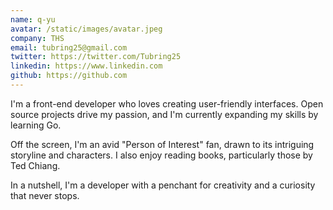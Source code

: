 ```yaml
---
name: q-yu
avatar: /static/images/avatar.jpeg
company: THS
email: tubring25@gmail.com
twitter: https://twitter.com/Tubring25
linkedin: https://www.linkedin.com
github: https://github.com
---
```


I'm a front-end developer who loves creating user-friendly interfaces. Open source projects drive my passion, and I'm currently expanding my skills by learning Go. 

Off the screen, I'm an avid "Person of Interest" fan, drawn to its intriguing storyline and characters. I also enjoy reading books, particularly those by Ted Chiang. 

In a nutshell, I'm a developer with a penchant for creativity and a curiosity that never stops.





